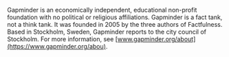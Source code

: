 Gapminder is an economically independent, educational non-profit foundation with no political or religious affiliations. Gapminder is a fact tank, not a think tank. It was founded in 2005 by the three authors of Factfulness. Based in Stockholm, Sweden, Gapminder reports to the city council of Stockholm. For more information, see [www.gapminder.org/about](https://www.gapminder.org/abou).